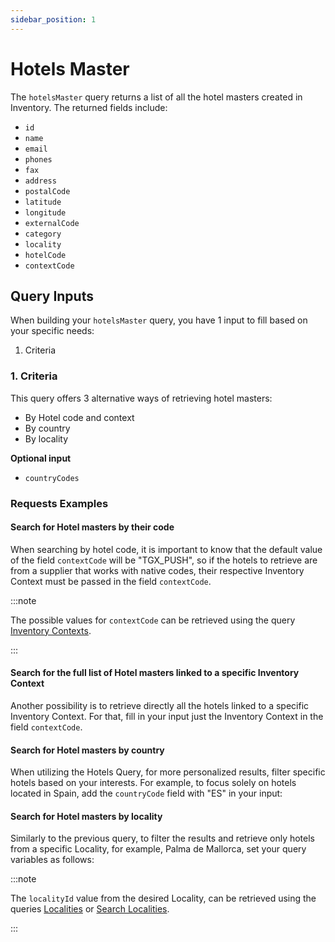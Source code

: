 ```yaml
---
sidebar_position: 1
---
```




# Hotels Master

The `hotelsMaster` query returns a list of all the hotel masters created in Inventory. The returned fields include:

* `id`
* `name`
* `email`
* `phones`
* `fax`
* `address`
* `postalCode`
* `latitude`
* `longitude`
* `externalCode`
* `category`
* `locality`
* `hotelCode`
* `contextCode`


## Query Inputs

When building your `hotelsMaster` query, you have 1 input to fill based on your specific needs:

1. Criteria


### 1. Criteria   

This query offers 3 alternative ways of retrieving hotel masters:

- By Hotel code and context
- By country
- By locality


**Optional input**
* `countryCodes`

### Requests Examples

#### Search for Hotel masters by their code

When searching by hotel code, it is important to know that the default value of the field `contextCode` will be "TGX_PUSH", so if the hotels to retrieve
are from a supplier that works with native codes, their respective Inventory Context must be passed in the field  `contextCode`. 

:::note

The possible values for `contextCode` can be retrieved using the query [Inventory Contexts](../../static-data/inventory-contexts).

:::

<GraphqlSample query={hotelsMasterQuery} variables={hotelsMasterByHotelCodesVariables} />

#### Search for the full list of Hotel masters linked to a specific Inventory Context

Another possibility is to retrieve directly all the hotels linked to a specific Inventory Context. For that, fill in your input just the Inventory Context in the field `contextCode`.

<GraphqlSample query={hotelsMasterQuery} variables={hotelsMasterByContextCodeVariables} />

#### Search for Hotel masters by country

When utilizing the Hotels Query, for more personalized results, filter specific hotels based on your interests. For example, to focus solely on hotels located in Spain, add the `countryCode` field with "ES" in your input:

<GraphqlSample query={hotelsMasterQuery} variables={hotelsMasterByCountryCodeVariables} />

#### Search for Hotel masters by locality

Similarly to the previous query, to filter the results and retrieve only hotels from a specific Locality, for example, Palma de Mallorca, set your query variables as follows:

:::note

The `localityId` value from the desired Locality, can be retrieved using the queries [Localities](../../static-data/localities/) or [Search Localities](../../static-data/localities/search-localities).  

:::

<GraphqlSample query={hotelsMasterQuery} variables={hotelsMasterByLocalityIdVariables} />